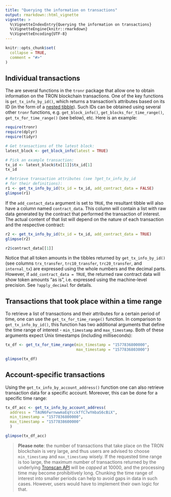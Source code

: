 ```yaml
---
title: "Querying the information on transactions"
output: rmarkdown::html_vignette
vignette: >
  %\VignetteIndexEntry{Querying the information on transactions}
  %\VignetteEngine{knitr::rmarkdown}
  %\VignetteEncoding{UTF-8}
---
```


```r
knitr::opts_chunk$set(
  collapse = TRUE,
  comment = "#>"
)
```

## Individual transactions

The are several functions in the `tronr` package that allow one to obtain information on the TRON blockchain transactions. One of the key functions is `get_tx_info_by_id()`, which returns a transaction's attributes based on its ID (in the form of a [nested tibble](https://tidyr.tidyverse.org/articles/nest.html "Nested data in R")). Such IDs can be obtained using several other `tronr` functions, e.g. `get_block_info()`, `get_blocks_for_time_range()`, `get_tx_for_time_range()` (see below), etc. Here is an example:

```r
require(tronr)
require(dplyr)
require(tidyr)

# Get transactions of the latest block:
latest_block <- get_block_info(latest = TRUE)

# Pick an example transaction:
tx_id <- latest_block$tx[[1]]$tx_id[1]
tx_id

# Retrieve transaction attributes (see ?get_tx_info_by_id
# for their definitions):
r1 <- get_tx_info_by_id(tx_id = tx_id, add_contract_data = FALSE)
glimpse(r1)
```

If the `add_contact_data` argument is set to `TRUE`, the resultant tibble will also have a column named `contract_data`. This column will contain a list with raw data generated by the contract that performed the transaction of interest. The actual content of that list will depend on the nature of each transaction and the respective contract:

```r
r2 <- get_tx_info_by_id(tx_id = tx_id, add_contract_data = TRUE)
glimpse(r2)

r2$contract_data[[1]]
```

Notice that all token amounts in the tibbles returned by `get_tx_info_by_id()` (see columns `trx_transfer`, `trc10_transfer`, `trc20_transfer`, and `internal_tx`) are expressed using the whole numbers and the decimal parts. However, if `add_contract_data = TRUE`, the returned raw contract data will show token amounts "as is", i.e. expressed using the machine-level precision. See `?apply_decimal` for details.

## Transactions that took place within a time range

To retrieve a list of transactions and their attributes for a certain period of time, one can use the `get_tx_for_time_range()` function. In comparison to `get_tx_info_by_id()`, this function has two additional arguments that define the time range of interest - `min_timestamp` and `max_timestamp`. Both of these arguments expect Unix timestamps (including milliseconds):

```r
tx_df <- get_tx_for_time_range(min_timestamp = "1577836800000",
                               max_timestamp = "1577836803000")

glimpse(tx_df)
```

## Account-specific transactions

Using the `get_tx_info_by_account_address()` function one can also retrieve transaction data for a specific account. Moreover, this can be done for a specific time range:

```r
tx_df_acc <- get_tx_info_by_account_address(
  address = "TAUN6FwrnwwmaEqYcckffC7wYmbaS6cBiX",
  min_timestamp = "1577836800000",
  max_timestamp = "1577838600000"
  )

glimpse(tx_df_acc)
```

> **Please note**: the number of transactions that take place on the TRON blockchain is very large, and thus users are advised to choose `min_timestamp` and `max_timestamp` wisely. If the requested time range is too large, the maximum number of transactions returned by the underlying [Tronscan API](https://github.com/tronscan/tronscan-frontend/blob/master/document/api.md "Tronscan frontend API") will be *capped* at 10000, and the processing time may become prohibitively long. Chunking the time range of interest into smaller periods can help to avoid gaps in data in such cases. However, users would have to implement their own logic for that.
